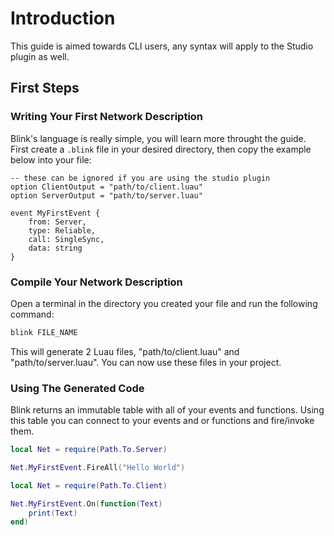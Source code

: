 
# Introduction

This guide is aimed towards CLI users, any syntax will apply to the Studio plugin as well.

## First Steps

<Steps>

### Writing Your First Network Description

Blink's language is really simple, you will learn more throught the guide.<br />
First create a `.blink` file in your desired directory, then copy the example below into your file:

```blink copy
-- these can be ignored if you are using the studio plugin
option ClientOutput = "path/to/client.luau"
option ServerOutput = "path/to/server.luau"

event MyFirstEvent {
    from: Server,
    type: Reliable,
    call: SingleSync,
    data: string
}
```

### Compile Your Network Description

Open a terminal in the directory you created your file and run the following command:

```sh copy
blink FILE_NAME
```

This will generate 2 Luau files, "path/to/client.luau" and "path/to/server.luau".
You can now use these files in your project.

### Using The Generated Code

Blink returns an immutable table with all of your events and functions.
Using this table you can connect to your events and or functions and fire/invoke them.

```lua copy filename="server" {3}
local Net = require(Path.To.Server)

Net.MyFirstEvent.FireAll("Hello World")
```

```lua copy filename="client" {3-5}
local Net = require(Path.To.Client)

Net.MyFirstEvent.On(function(Text)
    print(Text)
end)
```

</Steps>

